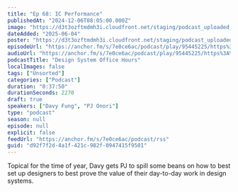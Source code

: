 ```yaml
---
title: "Ep 68: IC Performance"
publishedAt: "2024-12-06T08:05:00.000Z"
image: "https://d3t3ozftmdmh3i.cloudfront.net/staging/podcast_uploaded_nologo/21047747/21047747-1699427880984-48d6ab24edbb5.jpg"
dateAdded: "2025-06-04"
poster: "https://d3t3ozftmdmh3i.cloudfront.net/staging/podcast_uploaded_nologo/21047747/21047747-1699427880984-48d6ab24edbb5.jpg"
episodeUrl: "https://anchor.fm/s/7e0ce6ac/podcast/play/95445225/https%3A%2F%2Fd3ctxlq1ktw2nl.cloudfront.net%2Fstaging%2F2024-11-6%2F3972d20f-6918-2401-c8e0-7b5b7574973e.mp3"
audioUrl: "https://anchor.fm/s/7e0ce6ac/podcast/play/95445225/https%3A%2F%2Fd3ctxlq1ktw2nl.cloudfront.net%2Fstaging%2F2024-11-6%2F3972d20f-6918-2401-c8e0-7b5b7574973e.mp3"
podcastTitle: "Design System Office Hours"
localImages: false
tags: ["Unsorted"]
categories: ["Podcast"]
duration: "0:37:50"
durationSeconds: 2270
draft: true
speakers: ["Davy Fung", "PJ Onori"]
type: "podcast"
season: null
episode: null
explicit: false
feedUrl: "https://anchor.fm/s/7e0ce6ac/podcast/rss"
guid: "d92f7f2d-4a1f-421c-982f-0947415f9501"
---
```

Topical for the time of year, Davy gets PJ to spill some beans on how to best set up designers to best prove the value of their day-to-day work in design systems.
